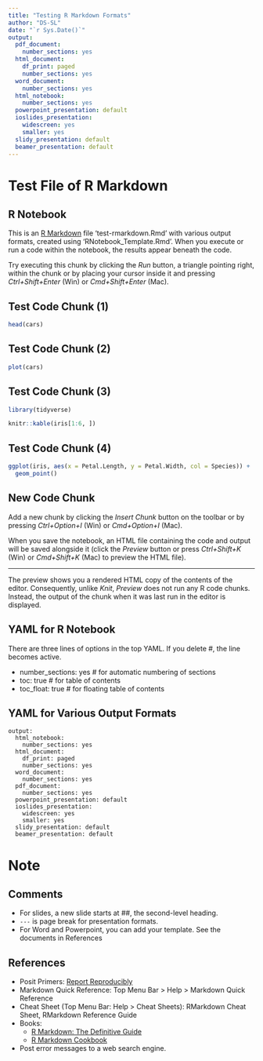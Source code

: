 ```yaml
---
title: "Testing R Markdown Formats"
author: "DS-SL"
date: "`r Sys.Date()`"
output:
  pdf_document: 
    number_sections: yes
  html_document:
    df_print: paged
    number_sections: yes
  word_document: 
    number_sections: yes
  html_notebook:
    number_sections: yes
  powerpoint_presentation: default
  ioslides_presentation:
    widescreen: yes
    smaller: yes
  slidy_presentation: default
  beamer_presentation: default
---
```

# Test File of R Markdown

## R Notebook

This is an [R Markdown](http://rmarkdown.rstudio.com) file 'test-rmarkdown.Rmd' with various output formats, created using 'RNotebook_Template.Rmd'. When you execute or run a code within the notebook, the results appear beneath the code.

Try executing this chunk by clicking the *Run* button, a triangle pointing right,  within the chunk or by placing your cursor inside it and pressing *Ctrl+Shift+Enter* (Win) or *Cmd+Shift+Enter* (Mac). 

## Test Code Chunk (1)

```r
head(cars)
```

## Test Code Chunk (2)

```r
plot(cars)
```

## Test Code Chunk (3)

```r
library(tidyverse)
```

```r
knitr::kable(iris[1:6, ])
```

## Test Code Chunk (4)

```r
ggplot(iris, aes(x = Petal.Length, y = Petal.Width, col = Species)) +
  geom_point()
```

## New Code Chunk

Add a new chunk by clicking the *Insert Chunk* button on the toolbar or by pressing *Ctrl+Option+I* (Win) or *Cmd+Option+I* (Mac).

When you save the notebook, an HTML file containing the code and output will be saved alongside it (click the *Preview* button or press *Ctrl+Shift+K* (Win) or *Cmd+Shift+K* (Mac) to preview the HTML file). 

---

The preview shows you a rendered HTML copy of the contents of the editor. Consequently, unlike *Knit*, *Preview* does not run any R code chunks. Instead, the output of the chunk when it was last run in the editor is displayed.

## YAML for R Notebook

There are three lines of options in the top YAML. If you delete \#, the line becomes active.

* number_sections: yes    \# for automatic numbering of sections
* toc: true               \# for table of contents
* toc_float: true         \# for floating table of contents

## YAML for Various Output Formats

```
output:
  html_notebook:
    number_sections: yes
  html_document:
    df_print: paged
    number_sections: yes
  word_document: 
    number_sections: yes
  pdf_document: 
    number_sections: yes
  powerpoint_presentation: default
  ioslides_presentation:
    widescreen: yes
    smaller: yes
  slidy_presentation: default
  beamer_presentation: default
```

# Note

## Comments

* For slides, a new slide starts at \#\#, the second-level heading.
* `---` is page break for presentation formats.
* For Word and Powerpoint, you can add your template. See the documents in References

## References

* Posit Primers: [Report Reproducibly](https://rmarkdown.rstudio.com/lesson-1.html?_ga=2.60708591.317621277.1671142614-2004472742.1671142614)
* Markdown Quick Reference: Top Menu Bar \> Help \> Markdown Quick Reference
* Cheat Sheet (Top Menu Bar: Help \> Cheat Sheets): RMarkdown Cheat Sheet, RMarkdown Reference Guide
* Books:
  - [R Markdown: The Definitive Guide](https://bookdown.org/yihui/rmarkdown/)
  - [R Markdown Cookbook](https://bookdown.org/yihui/rmarkdown-cookbook/)
* Post error messages to a web search engine.
  

